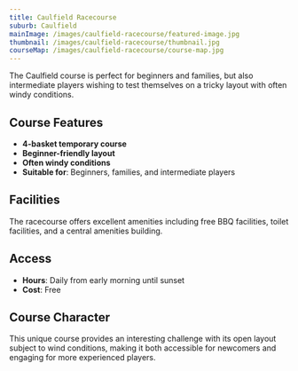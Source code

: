 ```yaml
---
title: Caulfield Racecourse
suburb: Caulfield
mainImage: /images/caulfield-racecourse/featured-image.jpg
thumbnail: /images/caulfield-racecourse/thumbnail.jpg
courseMap: /images/caulfield-racecourse/course-map.jpg
---
```

The Caulfield course is perfect for beginners and families, but also intermediate players wishing to test themselves on a tricky layout with often windy conditions.

## Course Features

* **4-basket temporary course**
* **Beginner-friendly layout**
* **Often windy conditions**
* **Suitable for**: Beginners, families, and intermediate players

## Facilities

The racecourse offers excellent amenities including free BBQ facilities, toilet facilities, and a central amenities building.

## Access

* **Hours**: Daily from early morning until sunset
* **Cost**: Free

## Course Character

This unique course provides an interesting challenge with its open layout subject to wind conditions, making it both accessible for newcomers and engaging for more experienced players.

